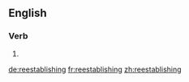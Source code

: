 ==English==

===Verb===
{{head|en}}

# {{present participle of|reestablish}}

[[de:reestablishing]]
[[fr:reestablishing]]
[[zh:reestablishing]]
